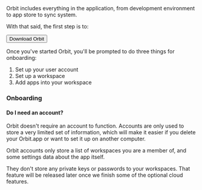 
<IntroText>
  Orbit includes everything in the application, from development environment to app store to sync
  system.
</IntroText>

With that said, the first step is to:

<Button size="xl" coat="purple">Download Orbit</Button>
<Space />

Once you've started Orbit, you'll be prompted to do three things for onboarding:

1. Set up your user account
2. Set up a workspace
3. Add apps into your workspace

### Onboarding

#### Do I need an account?

Orbit doesn't require an account to function. Accounts are only used to store a very limited set of
information, which will make it easier if you delete your Orbit.app or want to set it up on another
computer.

Orbit accounts only store a list of workspaces you are a member of, and some settings data about the
app itself.

They don't store any private keys or passwords to your workspaces. That feature will be released
later once we finish some of the optional cloud features.
